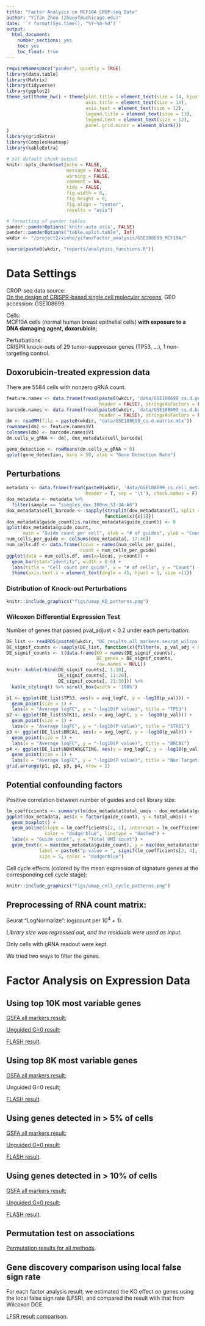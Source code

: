 ```yaml
---
title: "Factor Analysis on MCF10A CROP-seq Data"
author: "Yifan Zhou (zhouyf@uchicago.edu)"
date: '`r format(Sys.time(), "%Y-%m-%d")`'
output:
  html_document:
    number_sections: yes
    toc: yes
    toc_float: true
---
```


```r
requireNamespace("pander", quietly = TRUE)
library(data.table)
library(Matrix)
library(tidyverse)
library(ggplot2)
theme_set(theme_bw() + theme(plot.title = element_text(size = 14, hjust = 0.5),
                             axis.title = element_text(size = 14),
                             axis.text = element_text(size = 12),
                             legend.title = element_text(size = 13),
                             legend.text = element_text(size = 12),
                             panel.grid.minor = element_blank())
)
library(gridExtra)
library(ComplexHeatmap)
library(kableExtra)

# set default chunk output
knitr::opts_chunk$set(echo = FALSE,
                      message = FALSE,
                      warning = FALSE,
                      comment = NA,
                      tidy = FALSE,
                      fig.width = 8,
                      fig.height = 6,
                      fig.align = "center",
                      results = "asis")

# formatting of pander tables
pander::panderOptions('knitr.auto.asis', FALSE)
pander::panderOptions("table.split.table", Inf)
wkdir <- "/project2/xinhe/yifan/Factor_analysis/GSE108699_MCF10A/"
```

```r
source(paste0(wkdir, "reports/analytics_functions.R"))
```

# Data Settings

CROP-seq data source:   
[On the design of CRISPR-based single cell molecular screens](https://www.ncbi.nlm.nih.gov/pmc/articles/PMC5882576/), GEO accession: GSE108699.

Cells:    
MCF10A cells (normal human breast epithelial cells) **with exposure to a DNA damaging agent, doxorubicin**;

Perturbations:    
CRISPR knock-outs of 29 tumor-suppressor genes (TP53, ...), 1 non-targeting control.

## Doxorubicin-treated expression data

There are 5584 cells with nonzero gRNA count.

```r
feature.names <- data.frame(fread(paste0(wkdir, 'data/GSE108699_cs.d.genes.tsv.gz'),
                                  header = FALSE), stringsAsFactors = FALSE)
barcode.names <- data.frame(fread(paste0(wkdir, 'data/GSE108699_cs.d.barcodes.tsv.gz'),
                                  header = FALSE), stringsAsFactors = FALSE)
dm <- readMM(file = paste0(wkdir, "data/GSE108699_cs.d.matrix.mtx"))
rownames(dm) <- feature.names$V1
colnames(dm) <- barcode.names$V1
dm.cells_w_gRNA <- dm[, dox_metadata$cell_barcode]
```

```r
gene_detection <- rowMeans(dm.cells_w_gRNA > 0)
qplot(gene_detection, bins = 50, xlab = "Gene Detection Rate")
```

## Perturbations

```r
metadata <- data.frame(fread(paste0(wkdir, 'data/GSE108699_cs.cell_metadata.tsv.gz'),
                             header = T, sep = '\t'), check.names = F)
dox_metadata <- metadata %>%
  filter(sample == "singles_dox_100nm_SI-3A-A6")
dox_metadata$cell_barcode <- sapply(strsplit(dox_metadata$cell, split = "_"),
                                    function(x){x[1]})
dox_metadata$guide_count[is.na(dox_metadata$guide_count)] <- 0
qplot(dox_metadata$guide_count,
      main = "Guide count per cell", xlab = "# of guides", ylab = "Count")
num_cells_per_guide <- colSums(dox_metadata[, 17:46])
num_cells.df <- data.frame(locus = names(num_cells_per_guide),
                           count = num_cells_per_guide)
ggplot(data = num_cells.df, aes(x=locus, y=count)) +
  geom_bar(stat="identity", width = 0.6) +
  labs(title = "Cell count per guide", x = "# of cells", y = "Count") +
  theme(axis.text.x = element_text(angle = 45, hjust = 1, size =11))
```

### Distribution of Knock-out Perturbations

```r
knitr::include_graphics("figs/umap_KO_patterns.png")
```

### Wilcoxon Differential Expression Test

Number of genes that passed pval_adjust < 0.2 under each perturbation:
```r
DE_list <- readRDS(paste0(wkdir, "DE_results.all_markers.seurat_wilcox.rds"))
DE_signif_counts <- sapply(DE_list, function(x){filter(x, p_val_adj < 0.2) %>% nrow()})
DE_signif_counts <- t(data.frame(KO = names(DE_signif_counts),
                                 DE_genes = DE_signif_counts,
                                 row.names = NULL))
knitr::kable(rbind(DE_signif_counts[, 1:10],
                   DE_signif_counts[, 11:20],
                   DE_signif_counts[, 21:30])) %>%
  kable_styling() %>% scroll_box(width = '100%')
```

```r
p1 <- ggplot(DE_list$TP53, aes(x = avg_logFC, y = -log10(p_val))) +
  geom_point(size = 1) +
  labs(x = "Average logFC", y = "-log10(P value)", title = "TP53")
p2 <- ggplot(DE_list$STK11, aes(x = avg_logFC, y = -log10(p_val))) +
  geom_point(size = 1) +
  labs(x = "Average logFC", y = "-log10(P value)", title = "STK11")
p3 <- ggplot(DE_list$BRCA1, aes(x = avg_logFC, y = -log10(p_val))) +
  geom_point(size = 1) +
  labs(x = "Average logFC", y = "-log10(P value)", title = "BRCA1")
p4 <- ggplot(DE_list$NONTARGETING, aes(x = avg_logFC, y = -log10(p_val))) +
  geom_point(size = 1) +
  labs(x = "Average logFC", y = "-log10(P value)", title = "Non Targeting Control")
grid.arrange(p1, p2, p3, p4, nrow = 2)
```

## Potential confounding factors

Positive correlation between number of guides and cell library size:
```r
lm_coefficients <- summary(lm(dox_metadata$total_umis ~ dox_metadata$guide_count))$coefficients
ggplot(dox_metadata, aes(x = factor(guide_count), y = total_umis)) +
  geom_boxplot() +
  geom_abline(slope = lm_coefficients[2, 1], intercept = lm_coefficients[1, 1],
              color = "dodgerblue", linetype = "dashed") + 
  labs(x = "Guide count", y = "Total UMI count") +
  geom_text(x = max(dox_metadata$guide_count), y = max(dox_metadata$total_umis),
            label = paste0("p value = ", signif(lm_coefficients[2, 4], 2)),
            size = 5, color = "dodgerblue")
```

Cell cycle effects (colored by the mean expression of signature genes at the corresponding cell cycle stage):

```r
knitr::include_graphics("figs/umap_cell_cycle_patterns.png")
```

## Preprocessing of RNA count matrix:

Seurat "LogNormalize": log(count per $10^4$ + 1).

*Library size was regressed out, and the residuals were used as input.*

Only cells with gRNA readout were kept.

We tried two ways to filter the genes.

# Factor Analysis on Expression Data

## Using top 10K most variable genes

[GSFA all markers result](gsfa_all_markers_top10k_var.html);

[Unguided G=0 result](unguided_top10k_var.html);

[FLASH result](flash_top10k_var.html).

## Using top 8K most variable genes

[GSFA all markers result](gsfa_all_markers_top8k_var.html);

Unguided G=0 result;

[FLASH result](flash_top8k_var.html).

## Using genes detected in > 5% of cells

[GSFA all markers result](gsfa_all_markers_detect_005.html);

[Unguided G=0 result](unguided_detect_005.html);

[FLASH result](flash_detect_005.html).

## Using genes detected in > 10% of cells

[GSFA all markers result](gsfa_all_markers_detect_01.html);

[Unguided G=0 result](unguided_detect_01.html);

[FLASH result](flash_detect_01.html).

## Permutation test on associations

[Permutation results for all methods](permutation.html).

## Gene discovery comparison using local false sign rate

For each factor analysis result, we estimated the KO effect on genes using the local false sign rate (LFSR), and compared the result with that from Wilcoxon DGE.

[LFSR result comparison](lfsr.html).
